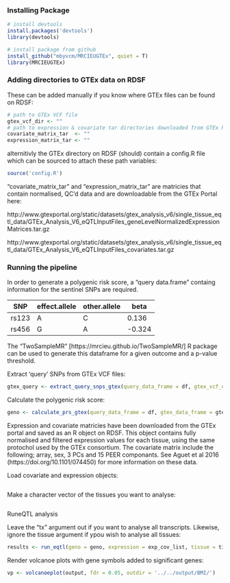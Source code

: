 
### Installing Package

```r
# install devtools
install.packages('devtools')
library(devtools)
```

```r
# install package from github
install_github("mbyvcm/MRCIEUGTEx", quiet = T)
library(MRCIEUGTEx)
```

### Adding directories to GTEx data on RDSF

These can be added manually if you know where GTEx files can be found on RDSF:

```r
# path to GTEx VCF file
gtex_vcf_dir <- ""
# path to expression & covariate tar directories downloaded from GTEx Portal 
covariate_matrix_tar  <- ""
expression_matrix_tar <- ""
```
alternitivly the GTEx directory on RDSF (should) contain a config.R file which can be sourced to attach these path variables:

```r
source('config.R')
```
"covariate_matrix_tar" and "expression_matrix_tar" are matricies that contain normalised, QC'd data and are downloadable from the GTEx Portal here:

http://www.gtexportal.org/static/datasets/gtex_analysis_v6/single_tissue_eqtl_data/GTEx_Analysis_V6_eQTLInputFiles_geneLevelNormalizedExpressionMatrices.tar.gz

http://www.gtexportal.org/static/datasets/gtex_analysis_v6/single_tissue_eqtl_data/GTEx_Analysis_V6_eQTLInputFiles_covariates.tar.gz


### Running the pipeline

In order to generate a polygenic risk score, a "query data.frame" containg information for the sentinel SNPs are required.

SNP|effect.allele|other.allele|beta
---|---|---|---
rs123|A|C|0.136
rs456|G|A|-0.324

The "TwoSampleMR" [https://mrcieu.github.io/TwoSampleMR/] R package can be used to generate this dataframe for a given outcome and a p-value threshold.   

Extract 'query' SNPs from GTEx VCF files:

```r
gtex_query <- extract_query_snps_gtex(query_data_frame = df, gtex_vcf_dir = gtex_vcf_dir)
```

Calculate the polygenic risk score:

```r
geno <- calculate_prs_gtex(query_data_frame = df, gtex_data_frame = gtex_query)
```

Expression and covariate matricies have been downloaded from the GTEx portal and saved as an R object on RDSF. This object contains fully normalised and filtered expression values for each tissue, using the same protochol used by the GTEx consortium. The covariate matrix include the following; array, sex, 3 PCs and 15 PEER componants. See Aguet et al 2016 (https://doi.org/10.1101/074450) for more information on these data.

Load covariate and expression objects:

```r

```

Make a character vector of the tissues you want to analyse:

```r

```

RuneQTL analysis

Leave the "tx" argument out if you want to analyse all transcripts. Likewise, ignore the tissue argument if ypou wish to analyse all tissues: 

```r
results <- run_eqtl(geno = geno, expression = exp_cov_list, tissue = tissue, tx = 1:500)
```
Render volcanoe plots with gene symbols added to significant genes:

```r
vp <- volcanoeplot(output, fdr = 0.05, outdir = '../../output/BMI/')
```
